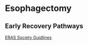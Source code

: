 # Esophagectomy

## Early Recovery Pathways

[ERAS Society Guidlines](https://www.ncbi.nlm.nih.gov/pmc/articles/PMC7098920/)
